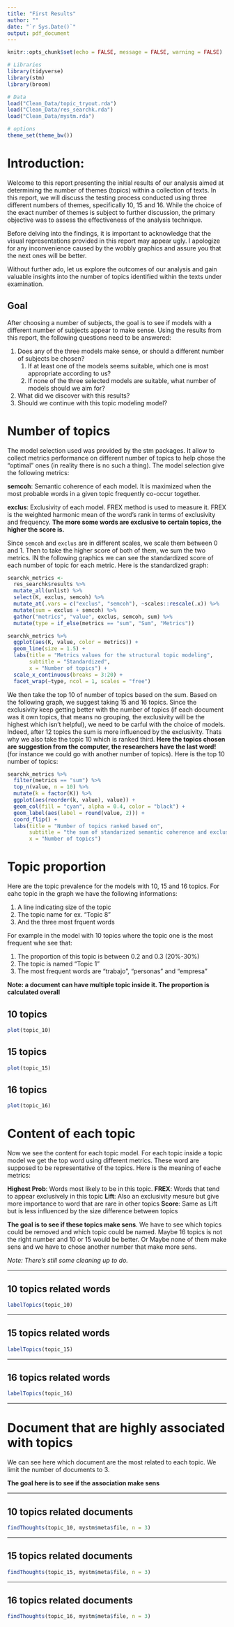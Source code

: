 ```yaml
---
title: "First Results"
author: ""
date: "`r Sys.Date()`"
output: pdf_document
---
```


```r
knitr::opts_chunk$set(echo = FALSE, message = FALSE, warning = FALSE)
```

```r
# Libraries
library(tidyverse)
library(stm)
library(broom)

# Data
load("Clean_Data/topic_tryout.rda")
load("Clean_Data/res_searchk.rda")
load("Clean_Data/mystm.rda")

# options
theme_set(theme_bw())
```

# Introduction:

Welcome to this report presenting the initial results of our analysis aimed at determining the number of themes (topics) within a collection of texts. In this report, we will discuss the testing process conducted using three different numbers of themes, specifically 10, 15 and 16. While the choice of the exact number of themes is subject to further discussion, the primary objective was to assess the effectiveness of the analysis technique.

Before delving into the findings, it is important to acknowledge that the visual representations provided in this report may appear ugly. I apologize for any inconvenience caused by the wobbly graphics and assure you that the next ones will be better.

Without further ado, let us explore the outcomes of our analysis and gain valuable insights into the number of topics identified within the texts under examination.

## Goal

After choosing a number of subjects, the goal is to see if models with a different number of subjects appear to make sense. Using the results from this report, the following questions need to be answered:

1. Does any of the three models make sense, or should a different number of subjects be chosen?
    1. If at least one of the models seems suitable, which one is most appropriate according to us?
    2. If none of the three selected models are suitable, what number of models should we aim for?
2. What did we discover with this results?
3. Should we continue with this topic modeling model?

# Number of topics

The model selection used was provided by the stm packages. It allow to collect metrics performance on different number of topics to help chose the "optimal" ones (in reality there is no such a thing). The model selection give the following metrics:

**semcoh**: Semantic coherence of each model. It is maximized when the most probable words in a given topic frequently co-occur together.

**exclus**: Exclusivity of each model. FREX method is used to measure it. FREX is the weighted harmonic mean of the word’s rank in terms of exclusivity and frequency. **The more some words are exclusive to certain topics, the higher the score is.**

Since `semcoh` and `exclus` are in different scales, we scale them between 0 and 1. Then to take the higher score of both of them, we sum the two metrics. IN the following graphics we can see the standardized score of each number of topic for each metric. Here is the standardized graph:

```r
searchk_metrics <-
  res_searchk$results %>%
  mutate_all(unlist) %>% 
  select(K, exclus, semcoh) %>% 
  mutate_at(.vars = c("exclus", "semcoh"), ~scales::rescale(.x)) %>% 
  mutate(sum = exclus + semcoh) %>% 
  gather("metrics", "value", exclus, semcoh, sum) %>% 
  mutate(type = if_else(metrics == "sum", "Sum", "Metrics"))

searchk_metrics %>% 
  ggplot(aes(K, value, color = metrics)) +
  geom_line(size = 1.5) +
  labs(title = "Metrics values for the structural topic modeling",
       subtitle = "Standardized",
       x = "Number of topics") +
  scale_x_continuous(breaks = 3:20) +
  facet_wrap(~type, ncol = 1, scales = "free")
```

We then take the top 10 of number of topics based on the sum. Based on the following graph, we suggest taking 15 and 16 topics. Since the exclusivity keep getting better with the number of topics (if each document was it own topics, that means no grouping, the exclusivity will be the highest which isn't helpful), we need to be carful with the choice of models. Indeed, after 12 topics the sum is more influenced by the exclusivity. Thats why we also take the topic 10 which is ranked third. **Here the topics chosen are suggestion from the computer, the researchers have the last word!** (for instance we could go with another number of topics). Here is the top 10 number of topics:

```r
searchk_metrics %>% 
  filter(metrics == "sum") %>% 
  top_n(value, n = 10) %>% 
  mutate(k = factor(K)) %>% 
  ggplot(aes(reorder(k, value), value)) +
  geom_col(fill = "cyan", alpha = 0.4, color = "black") +
  geom_label(aes(label = round(value, 2))) +
  coord_flip() +
  labs(title = "Number of topics ranked based on",
       subtitle = "the sum of standarized semantic coherence and exclusivity",
       x = "Number of topics")
```

# Topic proportion

Here are the topic prevalence for the models with 10, 15 and 16 topics. For eahc topic in the graph we have the following informations: 

1. A line indicating size of the topic
2. The topic name for ex. "Topic 8"
3. And the three most frquent words

For example in the model with 10 topics where the topic one is the most frequent whe see that:

1. The proportion of this topic is between 0.2 and 0.3 (20%-30%)
2. The topic is named "Topic 1"
3. The most frequent words are "trabajo", "personas" and "empresa"

**Note: a document can have multiple topic inside it. The proportion is calculated overall**

## 10 topics

```r
plot(topic_10)
```


## 15 topics

```r
plot(topic_15)
```


## 16 topics

```r
plot(topic_16)
```

# Content of each topic

Now we see the content for each topic model. For each topic inside a topic model we get the top word using different metrics. These word are supposed to be representative of the topics. Here is the meaning of eache metrics:

**Highest Prob**: Words most likely to be in this topic.
**FREX**: Words that tend to appear exclusively in this topic
**Lift**: Also an exclusivity mesure but give more importance to word that are rare in other topics
**Score**: Same as Lift but is less influenced by the size difference between topics

**The goal is to see if these topics make sens**. We have to see which topics could be removed and which topic could be named. Maybe 16 topics is not the right number and 10 or 15 would be better. Or Maybe none of them make sens and we have to chose another number that make more sens.

*Note: There's still some cleaning up to do.*

---

## 10 topics related words

```r
labelTopics(topic_10)
```

---

## 15 topics related words

```r
labelTopics(topic_15)
```

---

## 16 topics related words

```r
labelTopics(topic_16)
```

---

# Document that are highly associated with topics

We can see here which document are the most related to each topic. We limit the number of documents to 3.

**The goal here is to see if the association make sens**

---

## 10 topics related documents

```r
findThoughts(topic_10, mystm$meta$file, n = 3)
```

---

## 15 topics related documents

```r
findThoughts(topic_15, mystm$meta$file, n = 3)
```

---

## 16 topics related documents

```r
findThoughts(topic_16, mystm$meta$file, n = 3)
```



